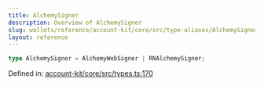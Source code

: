 ```yaml
---
title: AlchemySigner
description: Overview of AlchemySigner
slug: wallets/reference/account-kit/core/src/type-aliases/AlchemySigner
layout: reference
---
```


```ts
type AlchemySigner = AlchemyWebSigner | RNAlchemySigner;
```

Defined in: [account-kit/core/src/types.ts:170](https://github.com/alchemyplatform/aa-sdk/blob/e3c1a23e6e03f44bf2db3afddb97a91b175cba58/account-kit/core/src/types.ts#L170)
